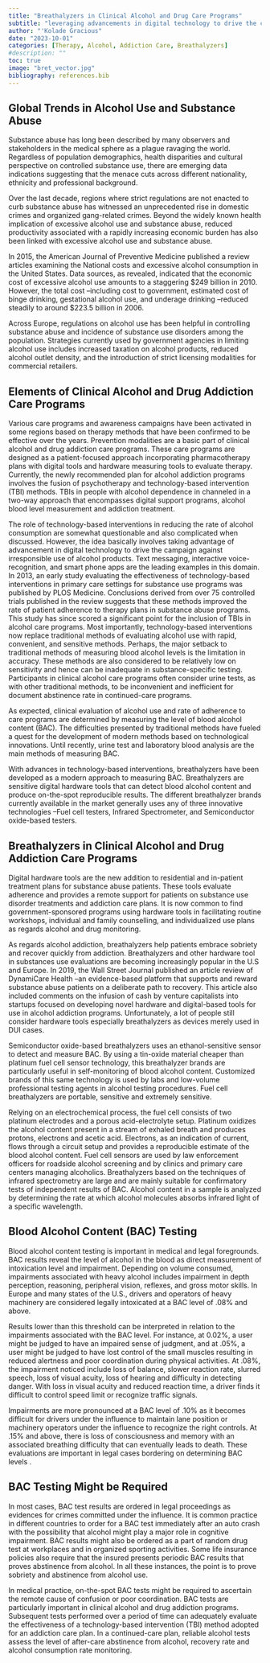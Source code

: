 ```yaml
---
title: "Breathalyzers in Clinical Alcohol and Drug Care Programs"
subtitle: "leveraging advancements in digital technology to drive the campaign against irresponsible use of alcohol products."
author: "'Kolade Gracious"
date: "2023-10-01"
categories: [Therapy, Alcohol, Addiction Care, Breathalyzers]
#description: ""
toc: true
image: "bret_vector.jpg"
bibliography: references.bib
---
```


## Global Trends in Alcohol Use and Substance Abuse

Substance abuse has long been described by many observers and stakeholders in the medical sphere as a plague ravaging the world. Regardless of population demographics, health disparities and cultural perspective on controlled substance use, there are emerging data indications suggesting that the menace cuts across different nationality, ethnicity and professional background.

Over the last decade, regions where strict regulations are not enacted to curb substance abuse has witnessed an unprecedented rise in domestic crimes and organized gang-related crimes. Beyond the widely known health implication of excessive alcohol use and substance abuse, reduced productivity associated with a rapidly increasing economic burden has also been linked with excessive alcohol use and substance abuse.

In 2015, the American Journal of Preventive Medicine published a review articles examining the National costs and excessive alcohol consumption in the United States. Data sources, as revealed, indicated that the economic cost of excessive alcohol use amounts to a staggering \$249 billion in 2010. However, the total cost --including cost to government, estimated cost of binge drinking, gestational alcohol use, and underage drinking --reduced steadily to around \$223.5 billion in 2006.

Across Europe, regulations on alcohol use has been helpful in controlling substance abuse and incidence of substance use disorders among the population. Strategies currently used by government agencies in limiting alcohol use includes increased taxation on alcohol products, reduced alcohol outlet density, and the introduction of strict licensing modalities for commercial retailers.

## Elements of Clinical Alcohol and Drug Addiction Care Programs

Various care programs and awareness campaigns have been activated in some regions based on therapy methods that have been confirmed to be effective over the years. Prevention modalities are a basic part of clinical alcohol and drug addiction care programs. These care programs are designed as a patient-focused approach incorporating pharmacotherapy plans with digital tools and hardware measuring tools to evaluate therapy. Currently, the newly recommended plan for alcohol addiction programs involves the fusion of psychotherapy and technology-based intervention (TBI) methods. TBIs in people with alcohol dependence in channeled in a two-way approach that encompasses digital support programs, alcohol blood level measurement and addiction treatment.

The role of technology-based interventions in reducing the rate of alcohol consumption are somewhat questionable and also complicated when discussed. However, the idea basically involves taking advantage of advancement in digital technology to drive the campaign against irresponsible use of alcohol products. Text messaging, interactive voice-recognition, and smart phone apps are the leading examples in this domain. In 2013, an early study evaluating the effectiveness of technology-based interventions in primary care settings for substance use programs was published by PLOS Medicine. Conclusions derived from over 75 controlled trials published in the review suggests that these methods improved the rate of patient adherence to therapy plans in substance abuse programs. This study has since scored a significant point for the inclusion of TBIs in alcohol care programs. Most importantly, technology-based interventions now replace traditional methods of evaluating alcohol use with rapid, convenient, and sensitive methods. Perhaps, the major setback to traditional methods of measuring blood alcohol levels is the limitation in accuracy. These methods are also considered to be relatively low on sensitivity and hence can be inadequate in substance-specific testing. Participants in clinical alcohol care programs often consider urine tests, as with other traditional methods, to be inconvenient and inefficient for document abstinence rate in continued-care programs.

As expected, clinical evaluation of alcohol use and rate of adherence to care programs are determined by measuring the level of blood alcohol content (BAC). The difficulties presented by traditional methods have fueled a quest for the development of modern methods based on technological innovations. Until recently, urine test and laboratory blood analysis are the main methods of measuring BAC.

With advances in technology-based interventions, breathalyzers have been developed as a modern approach to measuring BAC. Breathalyzers are sensitive digital hardware tools that can detect blood alcohol content and produce on-the-spot reproducible results. The different breathalyzer brands currently available in the market generally uses any of three innovative technologies --Fuel cell testers, Infrared Spectrometer, and Semiconductor oxide-based testers.

## Breathalyzers in Clinical Alcohol and Drug Addiction Care Programs

Digital hardware tools are the new addition to residential and in-patient treatment plans for substance abuse patients. These tools evaluate adherence and provides a remote support for patients on substance use disorder treatments and addiction care plans. It is now common to find government-sponsored programs using hardware tools in facilitating routine workshops, individual and family counselling, and individualized use plans as regards alcohol and drug monitoring.

As regards alcohol addiction, breathalyzers help patients embrace sobriety and recover quickly from addiction. Breathalyzers and other hardware tool in substances use evaluations are becoming increasingly popular in the U.S and Europe. In 2019, the Wall Street Journal published an article review of DynamiCare Health --an evidence-based platform that supports and reward substance abuse patients on a deliberate path to recovery. This article also included comments on the infusion of cash by venture capitalists into startups focused on developing novel hardware and digital-based tools for use in alcohol addiction programs. Unfortunately, a lot of people still consider hardware tools especially breathalyzers as devices merely used in DUI cases.

Semiconductor oxide-based breathalyzers uses an ethanol-sensitive sensor to detect and measure BAC. By using a tin-oxide material cheaper than platinum fuel cell sensor technology, this breathalyzer brands are particularly useful in self-monitoring of blood alcohol content. Customized brands of this same technology is used by labs and low-volume professional testing agents in alcohol testing procedures. Fuel cell breathalyzers are portable, sensitive and extremely sensitive.

Relying on an electrochemical process, the fuel cell consists of two platinum electrodes and a porous acid-electrolyte setup. Platinum oxidizes the alcohol content present in a stream of exhaled breath and produces protons, electrons and acetic acid. Electrons, as an indication of current, flows through a circuit setup and provides a reproducible estimate of the blood alcohol content. Fuel cell sensors are used by law enforcement officers for roadside alcohol screening and by clinics and primary care centers managing alcoholics. Breathalyzers based on the techniques of infrared spectrometry are large and are mainly suitable for confirmatory tests of independent results of BAC. Alcohol content in a sample is analyzed by determining the rate at which alcohol molecules absorbs infrared light of a specific wavelength.

## Blood Alcohol Content (BAC) Testing

Blood alcohol content testing is important in medical and legal foregrounds. BAC results reveal the level of alcohol in the blood as direct measurement of intoxication level and impairment. Depending on volume consumed, impairments associated with heavy alcohol includes impairment in depth perception, reasoning, peripheral vision, reflexes, and gross motor skills. In Europe and many states of the U.S., drivers and operators of heavy machinery are considered legally intoxicated at a BAC level of .08% and above.

Results lower than this threshold can be interpreted in relation to the impairments associated with the BAC level. For instance, at 0.02%, a user might be judged to have an impaired sense of judgment, and at .05%, a user might be judged to have lost control of the small muscles resulting in reduced alertness and poor coordination during physical activities. At .08%, the impairment noticed include loss of balance, slower reaction rate, slurred speech, loss of visual acuity, loss of hearing and difficulty in detecting danger. With loss in visual acuity and reduced reaction time, a driver finds it difficult to control speed limit or recognize traffic signals.

Impairments are more pronounced at a BAC level of .10% as it becomes difficult for drivers under the influence to maintain lane position or machinery operators under the influence to recognize the right controls. At .15% and above, there is loss of consciousness and memory with an associated breathing difficulty that can eventually leads to death. These evaluations are important in legal cases bordering on determining BAC levels .

## BAC Testing Might be Required

In most cases, BAC test results are ordered in legal proceedings as evidences for crimes committed under the influence. It is common practice in different countries to order for a BAC test immediately after an auto crash with the possibility that alcohol might play a major role in cognitive impairment. BAC results might also be ordered as a part of random drug test at workplaces and in organized sporting activities. Some life insurance policies also require that the insured presents periodic BAC results that proves abstinence from alcohol. In all these instances, the point is to prove sobriety and abstinence from alcohol use.

In medical practice, on-the-spot BAC tests might be required to ascertain the remote cause of confusion or poor coordination. BAC tests are particularly important in clinical alcohol and drug addiction programs. Subsequent tests performed over a period of time can adequately evaluate the effectiveness of a technology-based intervention (TBI) method adopted for an addiction care plan. In a continued-care plan, reliable alcohol tests assess the level of after-care abstinence from alcohol, recovery rate and alcohol consumption rate monitoring.
